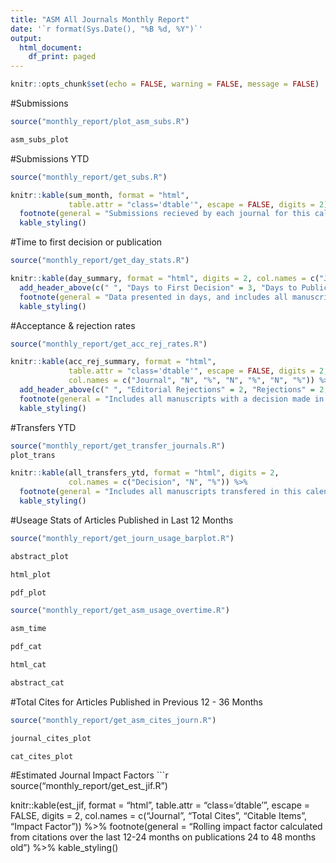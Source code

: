 ```yaml
---
title: "ASM All Journals Monthly Report"
date: '`r format(Sys.Date(), "%B %d, %Y")`'
output:
  html_document:
    df_print: paged
---
```

<link rel="stylesheet" type="text/css" href="http://cdn.datatables.net/1.10.5/css/jquery.dataTables.min.css">
<script src="http://code.jquery.com/jquery-2.1.2.min.js"></script>
<script src="http://cdn.datatables.net/1.10.5/js/jquery.dataTables.min.js"></script>

<script type="text/javascript">
         $(document).ready(function() {
             $("table").DataTable();
         } );
</script>
```r
knitr::opts_chunk$set(echo = FALSE, warning = FALSE, message = FALSE)

```

#Submissions
```r
source("monthly_report/plot_asm_subs.R")

asm_subs_plot
```

#Submissions YTD
```r
source("monthly_report/get_subs.R")

knitr::kable(sum_month, format = "html", 
             table.attr = "class='dtable'", escape = FALSE, digits = 2) %>% 
  footnote(general = "Submissions recieved by each journal for this calendar year") %>% 
  kable_styling()
```

#Time to first decision or publication 
```r
source("monthly_report/get_day_stats.R")

knitr::kable(day_summary, format = "html", digits = 2, col.names = c("Journal", "N", "Avg", "Med", "N", "Avg")) %>%
  add_header_above(c(" ", "Days to First Decision" = 3, "Days to Publication" = 2)) %>% 
  footnote(general = "Data presented in days, and includes all manuscripts submitted and reviewed in the last 12 months (does not include editorial rejections)") %>% 
  kable_styling()
```

#Acceptance & rejection rates 
```r
source("monthly_report/get_acc_rej_rates.R")

knitr::kable(acc_rej_summary, format = "html", 
             table.attr = "class='dtable'", escape = FALSE, digits = 2,  
             col.names = c("Journal", "N", "%", "N", "%", "N", "%")) %>%
  add_header_above(c(" ", "Editorial Rejections" = 2, "Rejections" = 2, "Accepted" = 2)) %>% 
  footnote(general = "Includes all manuscripts with a decision made in the last 12 months") %>% 
  kable_styling()
```

#Transfers YTD
```r
source("monthly_report/get_transfer_journals.R")
plot_trans

knitr::kable(all_transfers_ytd, format = "html", digits = 2, 
             col.names = c("Decision", "N", "%")) %>%
  footnote(general = "Includes all manuscripts transfered in this calendar year") %>% 
  kable_styling()
```

#Useage Stats of Articles Published in Last 12 Months
```r
source("monthly_report/get_journ_usage_barplot.R")

abstract_plot
```


```r
html_plot
```


```r
pdf_plot
```


```r
source("monthly_report/get_asm_usage_overtime.R")

asm_time
```


```r
pdf_cat
```


```r
html_cat
```


```r
abstract_cat
```


#Total Cites for Articles Published in Previous 12 - 36 Months
```r
source("monthly_report/get_asm_cites_journ.R")

journal_cites_plot
```


```r
cat_cites_plot
```

#Estimated Journal Impact Factors
```r
source("monthly_report/get_est_jif.R")

knitr::kable(est_jif, format = "html", 
             table.attr = "class='dtable'", escape = FALSE, digits = 2,
             col.names = c("Journal", "Total Cites", 
                                                                 "Citable Items", "Impact Factor")) %>%
  footnote(general = "Rolling impact factor calculated from citations over the last 12-24 months on 
           publications 24 to 48 months old") %>% 
  kable_styling()